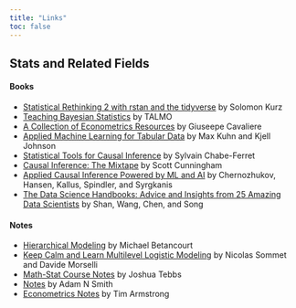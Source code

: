 ```yaml
---
title: "Links"
toc: false
---
```




## Stats and Related Fields

#### Books

 - [Statistical Rethinking 2 with rstan and the tidyverse](https://solomon.quarto.pub/sr2rstan/) by Solomon Kurz
 - [Teaching Bayesian Statistics](http://talmo.uk/2024/teachingbayesian.html) by TALMO
 - [A Collection of Econometrics Resources](https://giuseppecavaliere.wixsite.com/giuseppe/econometrics-lecture-notes-and-books) by Giuseepe Cavaliere
 - [Applied Machine Learning for Tabular Data](https://aml4td.org/) by Max Kuhn and Kjell Johnson
 - [Statistical Tools for Causal Inference](https://chabefer.github.io/STCI/index.html) by Sylvain Chabe-Ferret
 - [Causal Inference: The Mixtape](https://mixtape.scunning.com/) by Scott Cunningham
 - [Applied Causal Inference Powered by ML and AI](https://causalml-book.org/) by Chernozhukov, Hansen, Kallus, Spindler, and Syrgkanis
 - [The Data Science Handbooks: Advice and Insights from 25 Amazing Data Scientists](https://www.thedatasciencehandbook.com/) by Shan, Wang, Chen, and Song

#### Notes

 - [Hierarchical Modeling](https://betanalpha.github.io/assets/case_studies/hierarchical_modeling.html) by Michael Betancourt
 - [Keep Calm and Learn Multilevel Logistic Modeling](https://rips-irsp.com/articles/10.5334/irsp.90#ill-show-you-a-three-step-simplified-procedure-for-multilevel-logistic-regression) by Nicolas Sommet and Davide Morselli
 - [Math-Stat Course Notes](https://people.stat.sc.edu/Tebbs/) by Joshua Tebbs
 - [Notes](https://www.adamnsmith.com/notes.html) by Adam N Smith
 - [Econometrics Notes](https://tbarmstr.github.io/teaching.html) by Tim Armstrong

<!--  

#### Demand Estimation

 - Berry (1994) Estimating Discrete Choice Models of Product Differentiation [[link](https://www.jstor.org/stable/2555829)]
 - Nevo (2000) A Practitioner’s Guide to Estimation of Random-Coefcients Logit Models of Demand [[link](https://bpb-us-w2.wpmucdn.com/web.sas.upenn.edu/dist/3/499/files/2018/09/RAs_guide-1cnwy2p.pdf)]
 - Chintagunta & Nair (2011) Discrete Choice Models of Consumer Demand in Marketing [[link](https://pubsonline.informs.org/doi/10.1287/mksc.1110.0674)]
 - Berry and Haile (2021) Foundations of Demand Estimation [[link](https://www.sciencedirect.com/science/article/abs/pii/S1573448X21000017)]
 - Gandhi & Nevo (2021) Empirical Models of Demand and Supply in Differentiated Products Industries [[link](https://www.sciencedirect.com/science/article/abs/pii/S1573448X21000029)]
 - Ursu, Seiler, & Honka (Draft) The Sequential Search Model: A Framework for Empirical Research [[link](https://papers.ssrn.com/sol3/papers.cfm?abstract_id=4357557)]
 
#### Causal Inference

 - Rossi (2014) Even the Rich Can Make Themselves Poor: A Critical Examination of IV Methods in Marketing Applications [[link](https://pubsonline.informs.org/doi/10.1287/mksc.2014.0860)]
 - Angrist (2022) Empirical Strategies in Economics: Illuminating the Path From Cause to Effect [[link](https://onlinelibrary.wiley.com/doi/abs/10.3982/ECTA20640)]
 - Heckman and Pinto (Draft) Causality and Econometrics [[link](https://www.nber.org/papers/w29787)]

-->







